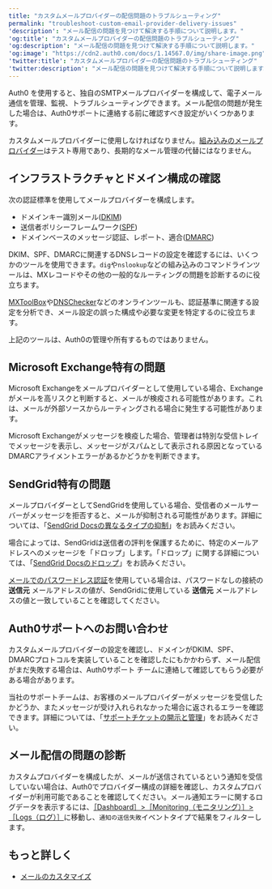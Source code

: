 ```yaml
---
title: "カスタムメールプロバイダーの配信問題のトラブルシューティング"
permalink: "troubleshoot-custom-email-provider-delivery-issues"
'description': "メール配信の問題を見つけて解決する手順について説明します。"
'og:title': "カスタムメールプロバイダーの配信問題のトラブルシューティング"
'og:description': "メール配信の問題を見つけて解決する手順について説明します。"
'og:image': "https://cdn2.auth0.com/docs/1.14567.0/img/share-image.png"
'twitter:title': "カスタムメールプロバイダーの配信問題のトラブルシューティング"
'twitter:description': "メール配信の問題を見つけて解決する手順について説明します。"
---
```


Auth0 を使用すると、独自のSMTPメールプロバイダーを構成して、電子メール通信を管理、監視、トラブルシューティングできます。メール配信の問題が発生した場合は、Auth0サポートに連絡する前に確認すべき設定がいくつかあります。

カスタムメールプロバイダーに使用しなければなりません。[組み込みのメールプロバイダー](https://manage.auth0.com/#/templates/provider)はテスト専用であり、長期的なメール管理の代替にはなりません。

## インフラストラクチャとドメイン構成の確認

次の認証標準を使用してメールプロバイダーを構成します。

* ドメインキー識別メール([DKIM](http://dkim.org/))
* 送信者ポリシーフレームワーク([SPF](https://datatracker.ietf.org/doc/rfc7208/))
* ドメインベースのメッセージ認証、レポート、適合([DMARC](https://dmarc.org/))

DKIM、SPF、DMARCに関連するDNSレコードの設定を確認するには、いくつかのツールを使用できます。`dig`や`nslookup`などの組み込みのコマンドラインツールは、MXレコードやその他の一般的なルーティングの問題を診断するのに役立ちます。

[MXToolBox](https://mxtoolbox.com/)や[DNSChecker](https://dnschecker.org/all-tools.php)などのオンラインツールも、認証基準に関連する設定を分析でき、メール設定の誤った構成や必要な変更を特定するのに役立ちます。

<Warning>

上記のツールは、Auth0の管理や所有するものではありません。

</Warning>

## Microsoft Exchange特有の問題

Microsoft Exchangeをメールプロバイダーとして使用している場合、Exchangeがメールを高リスクと判断すると、メールが検疫される可能性があります。これは、メールが外部ソースからルーティングされる場合に発生する可能性があります。

Microsoft Exchangeがメッセージを検疫した場合、管理者は特別な受信トレイでメッセージを表示し、メッセージがスパムとして表示される原因となっているDMARCアライメントエラーがあるかどうかを判断できます。

## SendGrid特有の問題

メールプロバイダーとしてSendGridを使用している場合、受信者のメールサーバーがメッセージを拒否すると、メールが抑制される可能性があります。詳細については、「[SendGrid Docsの異なるタイプの抑制](https://docs.sendgrid.com/ui/sending-email/index-suppressions#different-types-of-suppressions)」をお読みください。

場合によっては、SendGridは送信者の評判を保護するために、特定のメールアドレスへのメッセージを「ドロップ」します。「ドロップ」に関する詳細については、「[SendGrid Docsのドロップ](https://docs.sendgrid.com/glossary/drops)」をお読みください。

[メールでのパスワードレス認証](https://auth0.com/docs/authenticate/passwordless#email)を使用している場合は、パスワードなしの接続の **送信元** メールアドレスの値が、SendGridに使用している **送信元** メールアドレスの値と一致していることを確認してください。

## Auth0サポートへのお問い合わせ

カスタムメールプロバイダーの設定を確認し、ドメインがDKIM、SPF、DMARCプロトコルを実装していることを確認したにもかかわらず、メール配信がまだ失敗する場合は、Auth0サポート チームに連絡して確認してもらう必要がある場合があります。

当社のサポートチームは、お客様のメールプロバイダーがメッセージを受信したかどうか、またメッセージが受け入れられなかった場合に返されるエラーを確認できます。詳細については、「[サポートチケットの開示と管理](/ja-jp/troubleshoot/customer-support/open-and-manage-support-tickets)」をお読みください。

## メール配信の問題の診断

カスタムプロバイダーを構成したが、メールが送信されているという通知を受信して​​いない場合は、Auth0でプロバイダー構成の詳細を確認し、カスタムプロバイダーが利用可能であることを確認してください。メール通知エラーに関するログデータを表示するには、[［Dashboard］>［Monitoring（モニタリング）］>［Logs（ログ）］](https://manage.auth0.com/#/logs)に移動し、`通知の送信失敗`イベントタイプで結果をフィルターします。

## もっと詳しく

* [メールのカスタマイズ](/ja-jp/customize/email)